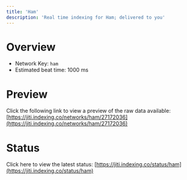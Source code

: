 ```yaml
---
title: 'Ham'
description: 'Real time indexing for Ham; delivered to you'
---
```


# Overview
- Network Key: `ham`
- Estimated beat time: 1000 ms

# Preview
Click the following link to view a preview of the raw data available: [https://jiti.indexing.co/networks/ham/27172036](https://jiti.indexing.co/networks/ham/27172036)

# Status
Click here to view the latest status: [https://jiti.indexing.co/status/ham](https://jiti.indexing.co/status/ham)
